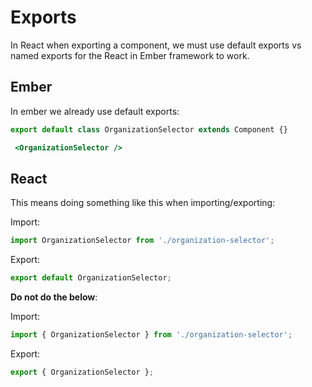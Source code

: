 # Exports

In React when exporting a component, we must use default exports vs named exports for the React in Ember framework to work.

## Ember

In ember we already use default exports:
```js title="component.js" showLineNumbers
export default class OrganizationSelector extends Component {}
```

```hbs title="template.hbs"  showLineNumbers
 <OrganizationSelector />
```

## React

This means doing something like this when importing/exporting:

Import:
```jsx 
import OrganizationSelector from './organization-selector';
```

Export:
```jsx 
export default OrganizationSelector;
```

**Do not do the below**:

Import:
```jsx 
import { OrganizationSelector } from './organization-selector';
```

Export:
```jsx 
export { OrganizationSelector };
```

